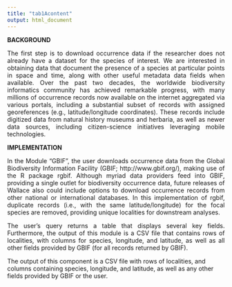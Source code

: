 ```yaml
---
title: "tab1Acontent"
output: html_document
---
```

**BACKGROUND**  
<p align="justify">
The first step is to download occurrence data if the researcher does not already have a dataset for the species of interest. We are interested in obtaining data that document the presence of a species at particular points in space and time, along with other useful metadata data fields when available. Over the past two decades, the worldwide biodiversity informatics community has achieved remarkable progress, with many millions of occurrence records now available on the internet aggregated via various portals, including a substantial subset of records with assigned georeferences (e.g., latitude/longitude coordinates). These records include digitized data from natural history museums and herbaria, as well as newer data sources, including citizen-science initiatives leveraging mobile technologies.  
</p>

**IMPLEMENTATION** 
<p align="justify">
In the Module “GBIF”, the user downloads occurrence data from the Global Biodiversity Information Facility (GBIF; http://www.gbif.org/), making use of the R package rgbif. Although myriad data providers feed into GBIF, providing a single outlet for biodiversity occurrence data, future releases of Wallace also could include options to download occurrence records from other national or international databases. In this implementation of rgbif, duplicate records (i.e., with the same latitude/longitude) for the focal species are removed, providing unique localities for downstream analyses.
</p>
<p align="justify">
The user’s query returns a table that displays several key fields.  Furthermore, the output of this module is a CSV file that contains rows of localities, with columns for species, longitude, and latitude, as well as all other fields provided by GBIF (for all records returned by GBIF).
</p>
<p align="justify">
The output of this component is a CSV file with rows of localities, and columns containing species,
longitude, and latitude, as well as any other fields provided by GBIF or the user.
